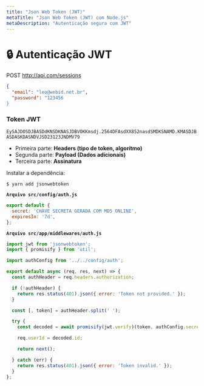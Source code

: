 ```yaml
---
title: "Json Web Token (JWT)"
metaTitle: "Json Web Token (JWT) com Node.js"
metaDescription: "Autenticação segura com JWT"
---
```


# 🔒 Autenticação JWT

POST http://api.com/sessions

```json
{
  "email": "leo@webid.net.br",
  "password": "123456
}
```

### Token JWT
`EySAJDOSDJBASDdKNSDKNASJDBVOKKmsdj.2564DFAsdXX852nasdSMDKSNAMD.KMASDJBASDASKDASNDVJSD23123JNDMV79`

* Primeira parte: **Headers (tipo de token, algorítmo)**
* Segunda parte: **Payload (Dados adicionais)**
* Terceira parte: **Assinatura**

Instalar a dependência:

```shell
$ yarn add jsonwebtoken
```

**`Arquivo src/config/auth.js`**
```js
export default {
  secret: 'CHAVE SECRETA GERADA COM MD5 ONLINE',
  expiresIn: '7d',
};
```

**`Arquivo src/app/middlewares/auth.js`**
```js
import jwt from 'jsonwebtoken';
import { promisify } from 'util';

import authConfig from '../../config/auth';

export default async (req, res, next) => {
  const authHeader = req.headers.authorization;

  if (!authHeader) {
    return res.status(401).json({ error: 'Token not provided.' });
  }

  const [, token] = authHeader.split(' ');

  try {
    const decoded = await promisify(jwt.verify)(token, authConfig.secret);

    req.userId = decoded.id;

    return next();

  } catch (err) {
    return res.status(401).json({ error: 'Token invalid.' });
  }
};
```
